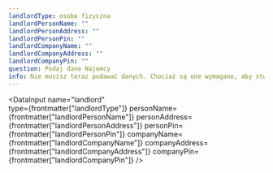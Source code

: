 ```yaml
---
landlordType: osoba fizyczna
landlordPersonName: ""
landlordPersonAddress: ""
landlordPersonPin: ""
landlordCompanyName: ""
landlordCompanyAddress: ""
landlordCompanyPin: ""
question: Podaj dane Najemcy
info: Nie musisz teraz podawać danych. Chociaż są one wymagane, aby stworzyć dokument, możesz zapisać szkic dokumentu i uzupełnić je później.
---
```



<DataInput
  name="landlord"  
  type={frontmatter["landlordType"]}
  personName={frontmatter["landlordPersonName"]}
  personAddress={frontmatter["landlordPersonAddress"]}
  personPin={frontmatter["landlordPersonPin"]}
  companyName={frontmatter["landlordCompanyName"]}
  companyAddress={frontmatter["landlordCompanyAddress"]}
  companyPin={frontmatter["landlordCompanyPin"]}
/>